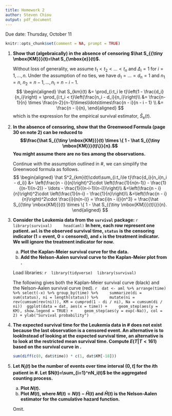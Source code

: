 ```yaml
---
title: Homework 2
author: Steven Chiou
output: pdf_document
---
```


\centering Due date: Thursday, October 11

```R
knitr::opts_chunk$set(comment = NA, prompt = TRUE)
```

1. **Show that (algebraically) in the absence of censoring $\hat S_{{\tiny \mbox{KM}}}(t)=\hat S_{\mbox{e}}(t)$.** \label{Q1}


    Without loss of generality, we assume $t_1 < t_2 < \ldots < t_n$ and $\Delta_i = 1$ for $i = 1, \ldots, n$.
Under the assumption of no ties, we have $d_1 = \ldots = d_n = 1$ and $n_1 = n$, $n_2 = n - 1, \ldots, n_i = n - i - 1$.
$$
\begin{aligned}
 \hat S_{km}(t) &= \prod_{i:t_i le t}\left(1 - \frac{d_i}{n_i}\right) = \prod_{i:t_i < t}\left(\frac{n_i - d_i}{n_i}\right)\\
 &= \frac{n-1}{n} \times \frac{n-2}{n-1}\times\ldots\times\frac{n - i}{n - i - 1} \\
 &= \frac{n - i}{n},
\end{aligned}
$$
which is the expression for the empirical survival estimator, $\hat S_{\mbox{e}}(t)$.


2. **In the absence of censoring, show that the Greenwood Formula (page 30 on note 2) can be reduced to $$\frac{\hat S_{{\tiny \mbox{KM}}}(t) \times \{ 1 - \hat S_{{\tiny \mbox{KM}}}(t)\}}{n}.$$
You might assume there are no ties among the observations.**

    Continue with the assumption outlined in \#\ref{Q1}, we can simplify the Greenwood formula as follows.
$$
\begin{aligned}
 \hat S^2_{km}(t)\cdot\sum_{i:t_i\le t}\frac{d_i}{n_i(n_i - d_i)} &= \left(\frac{n - i}{n}\right)^2\cdot \left(\frac{1}{n(n-1)} - \frac{1}{(n-1)(n-2)} - \ldots - \frac{1}{(n-i-1)(n-i)}\right)\\
 &=\left(\frac{n - i}{n}\right)^2\cdot \left(\frac{1}{n-i} - \frac{1}{n}\right)\\
 &=\left(\frac{n - i}{n}\right)^2\cdot \frac{i}{n(n-i)} = \frac{i(n - i)}{n^3} = \frac{\hat S_{{\tiny \mbox{KM}}}(t) \times \{ 1 - \hat S_{{\tiny \mbox{KM}}}(t)\}}{n}.
\end{aligned}
$$
\newpage
3. **Consider the Leukemia data from the `survival` package: \label{aml}**
    ```r
    library(survival)
    head(aml)
    ```
    **In here, each row represent one patient. `aml` is the observed survival time, `status` is the censoring indicator (1 = event, 0 = censored), and `x` is the treatment indicator. We will ignore the treatment indicator for now.**
    a. **Plot the Kaplan-Meier survival curve for the data. \label{aml:surv}**
    b. **Add the Nelson-Aalen survival curve to the Kaplan-Meier plot from \eqref{aml:surv}.**


    Load libraries:
    ```r
    library(tidyverse)
    library(survival)
    ```
  
    The following gives both the Kaplan-Meier survival curve (black) and the Nelson-Aalen survival curve (red).
    ```r
    dat <- aml %>% arrange(time) %>% select(-x) %>% group_by(time) %>% 
      summarize(di = sum(status), ni = length(status)) %>% 
      mutate(ni = rev(cumsum(rev(ni))), KM = cumprod(1 - di / ni), Na = cumsum(di / ni))
    ggplot(data = dat, aes(x = time)) + 
      geom_step(aes(y = KM), show.legend = TRUE) + 
      geom_step(aes(y = exp(-Na)), col = 2) + ylab("Survival probability")
    ```

4. **The expected survival time for the Leukemia data in \#\eqref{aml} does not exist because the last observation is a censored event.
    An alternative is to lookInstead of looking at the expected survival time, an alternative is to look at the restricted mean survival time.
    Compute $E(T|T<161)$ based on the survival curve in \eqref{aml:surv}.**

    ```R
    sum(diff(c(0, dat$time)) * c(1, dat$KM[-18]))
    ```
    
    
5. **Let $N_i(t)$ be the number of events over time interval $(0, t]$ for the $i$th patient in \#\eqref{aml}. Let $N(t)=\sum_{i=1}^nN_i(t)$ be the aggregated counting process.**
    a. **Plot $N(t)$.**
    b. **Plot $M(t)$, where $M(t) = N(t) - \hat H(t)$ and $\hat H(t)$ is the Nelson-Aalen estimator for the cumulative hazard function.** \label{Mt}
    
    
    Omit.